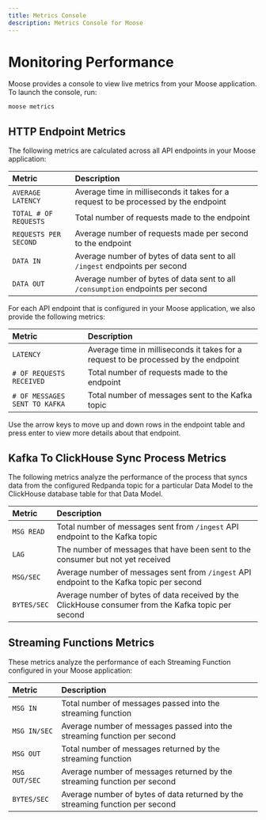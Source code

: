 ```yaml
---
title: Metrics Console
description: Metrics Console for Moose
---
```



# Monitoring Performance

Moose provides a console to view live metrics from your Moose application. To launch the console, run:

```bash filename="Terminal" copy
moose metrics
```

## HTTP Endpoint Metrics

The following metrics are calculated across all API endpoints in your Moose application:

| Metric                | Description                                                                         |
| :-------------------- | :---------------------------------------------------------------------------------- |
| `AVERAGE LATENCY`     | Average time in milliseconds it takes for a request to be processed by the endpoint |
| `TOTAL # OF REQUESTS` | Total number of requests made to the endpoint                                       |
| `REQUESTS PER SECOND` | Average number of requests made per second to the endpoint                          |
| `DATA IN`             | Average number of bytes of data sent to all `/ingest` endpoints per second          |
| `DATA OUT`            | Average number of bytes of data sent to all `/consumption` endpoints per second     |

For each API endpoint that is configured in your Moose application, we also provide the following metrics:

| Metric                        | Description                                                                         |
| :---------------------------- | :---------------------------------------------------------------------------------- |
| `LATENCY`                     | Average time in milliseconds it takes for a request to be processed by the endpoint |
| `# OF REQUESTS RECEIVED`      | Total number of requests made to the endpoint                                       |
| `# OF MESSAGES SENT TO KAFKA` | Total number of messages sent to the Kafka topic                                    |

<Callout type="info" title="Moose Hint">
  Use the arrow keys to move up and down rows in the endpoint table and press
  enter to view more details about that endpoint.
</Callout>

## Kafka To ClickHouse Sync Process Metrics

The following metrics analyze the performance of the process that syncs data from the configured Redpanda topic for a particular Data Model to the ClickHouse database table for that Data Model.

| Metric      | Description                                                                                         |
| :---------- | :-------------------------------------------------------------------------------------------------- |
| `MSG READ`  | Total number of messages sent from `/ingest` API endpoint to the Kafka topic                        |
| `LAG`       | The number of messages that have been sent to the consumer but not yet received                     |
| `MSG/SEC`   | Average number of messages sent from `/ingest` API endpoint to the Kafka topic per second           |
| `BYTES/SEC` | Average number of bytes of data received by the ClickHouse consumer from the Kafka topic per second |

## Streaming Functions Metrics

These metrics analyze the performance of each Streaming Function configured in your Moose application:

| Metric        | Description                                                                   |
| :------------ | :---------------------------------------------------------------------------- |
| `MSG IN`      | Total number of messages passed into the streaming function                   |
| `MSG IN/SEC`  | Average number of messages passed into the streaming function per second      |
| `MSG OUT`     | Total number of messages returned by the streaming function                   |
| `MSG OUT/SEC` | Average number of messages returned by the streaming function per second      |
| `BYTES/SEC`   | Average number of bytes of data returned by the streaming function per second |../../components
